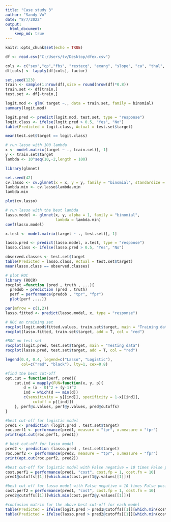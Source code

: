 ---
title: "Case study 3"
author: "Sandy Vo"
date: "8/7/2022"
output: 
  html_document:
    keep_md: true
---

```{r setup, include=FALSE}
knitr::opts_chunk$set(echo = TRUE)
```

```{r}
df <- read.csv("C:/Users/tv/Desktop/dfex.csv")
```

```{r}
cols <- c("sex","cp","fbs", "restecg", "exang", "slope", "ca", "thal", "target")
df[cols] <- lapply(df[cols], factor)

```

```{r}
set.seed(123)
train <- sample(1:nrow(df),size = round(nrow(df)*0.8))
train.set <- df[train,]
test.set <- df[-train,]
```

```{r}
logit.mod <- glm( target ~., data = train.set, family = binomial)
summary(logit.mod)
```

```{r}
logit.pred <- predict(logit.mod, test.set, type = "response")
logit.class <- ifelse(logit.pred > 0.5, "Yes", "No")
table(Predicted = logit.class, Actual = test.set$target)

mean(test.set$target == logit.class)
```




```{r} 
# run lasso with 100 lambda
x <- model.matrix(target ~ ., train.set)[,-1]
y <- train.set$target
lambda <- 10^seq(10,-2,length = 100)
```

```{r}
library(glmnet)

```


```{r}
set.seed(42)
cv.lasso <- cv.glmnet(x = x, y = y, family = "binomial", standardize = T, alpha = 1, lambda = lambda, type.measure = "class")
lambda.min <- cv.lasso$lambda.min
lambda.min
```

```{r}
plot(cv.lasso)
```


```{r} 
# run lasso with the best lambda
lasso.model <- glmnet(x, y, alpha = 1, family = "binomial",
                      lambda = lambda.min)
coef(lasso.model)

```


```{r}
x.test <- model.matrix(target ~ ., test.set)[,-1]

lasso.pred <- predict(lasso.model, x.test, type = "response")
lasso.class <- ifelse(lasso.pred > 0.5, "Yes", "No")
```

```{r}
observed.classes <- test.set$target
table(Predicted = lasso.class, Actual = test.set$target)
mean(lasso.class == observed.classes)
```

```{r}
# plot ROC
library (ROCR)
rocplot =function (pred , truth , ...){
  predob = prediction (pred , truth)
  perf = performance(predob , "tpr", "fpr")
  plot(perf ,...)}
```

```{r}
par(mfrow = c(1,2))
lasso.fitted <- predict(lasso.model, x, type = "response")

# ROC on training set
rocplot(logit.mod$fitted.values, train.set$target, main = "Training data")
rocplot(lasso.fitted, train.set$target, add = T, col = "red")

#ROC on test set
rocplot(logit.pred, test.set$target, main = "Testing data")
rocplot(lasso.pred, test.set$target, add = T, col = "red")

legend(0.4, 0.4, legend=c("Lasso", "Logistic"),
       col=c("red", "black"), lty=1, cex=0.8)
```

```{r}
#find the best cut-off
opt.cut = function(perf, pred){
    cut.ind = mapply(FUN=function(x, y, p){
        d = (x - 0)^2 + (y-1)^2
        ind = which(d == min(d))
        c(sensitivity = y[[ind]], specificity = 1-x[[ind]], 
            cutoff = p[[ind]])
    }, perf@x.values, perf@y.values, pred@cutoffs)
}

```


```{r}
#best cut-off for logistic model
pred1 <- prediction (logit.pred , test.set$target)
roc.perf1 <- performance(pred1, measure = "tpr", x.measure = "fpr")
print(opt.cut(roc.perf1, pred1))
```

```{r}
# best cut-off for lasso model
pred2 <- prediction (lasso.pred , test.set$target)
roc.perf2 <- performance(pred2, measure = "tpr", x.measure = "fpr")
print(opt.cut(roc.perf2, pred2))
```




```{r}
#best cut-off for logistic model with False negative = 10 times False positve
cost.perf1 = performance(pred1, "cost", cost.fp = 1, cost.fn = 10)
pred1@cutoffs[[1]][which.min(cost.perf1@y.values[[1]])]

#best cut-off for lasso model with False negative = 10 times False positve
cost.perf2 = performance(pred1, "cost", cost.fp = 1, cost.fn = 10)
pred2@cutoffs[[1]][which.min(cost.perf2@y.values[[1]])]

```


```{r}
#confusion matrix for the above best cut-off for each model
table(Predicted = ifelse(logit.pred > pred1@cutoffs[[1]][which.min(cost.perf1@y.values[[1]])], "Yes", "No"), Actual = test.set$target)
table(Predicted = ifelse(lasso.pred > pred2@cutoffs[[1]][which.min(cost.perf1@y.values[[1]])], "Yes", "No"), Actual = test.set$target)

```



